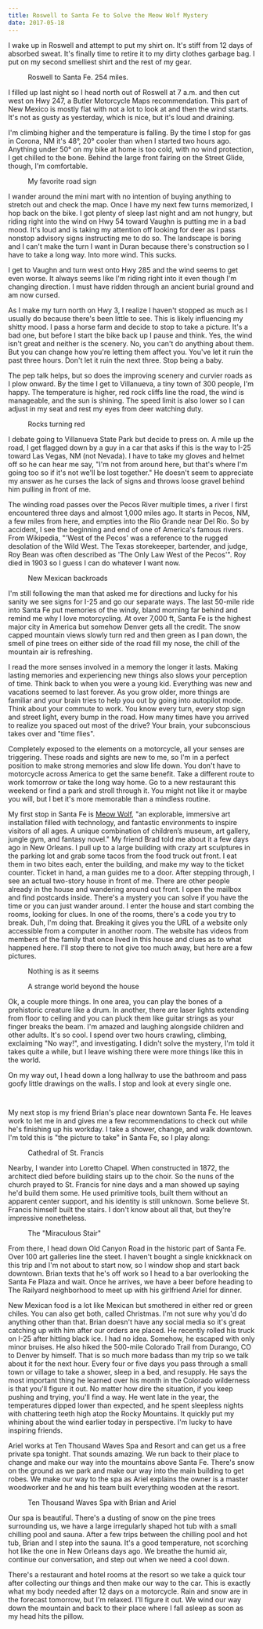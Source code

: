 ```yaml
---
title: Roswell to Santa Fe to Solve the Meow Wolf Mystery
date: 2017-05-18
---
```


I wake up in Roswell and attempt to put my shirt on. It's stiff from 12 days of absorbed sweat. It's finally time to retire it to my dirty clothes garbage bag. I put on my second smelliest shirt and the rest of my gear.

<figure>
  <img src="../assets/day-12.png" alt="" />
  <figcaption>Roswell to Santa Fe. 254 miles.</figcaption>
</figure>

I filled up last night so I head north out of Roswell at 7 a.m. and then cut west on Hwy 247, a Butler Motorcycle Maps recommendation. This part of New Mexico is mostly flat with not a lot to look at and then the wind starts. It's not as gusty as yesterday, which is nice, but it's loud and draining.

I'm climbing higher and the temperature is falling. By the time I stop for gas in Corona, NM it's 48°, 20° cooler than when I started two hours ago. Anything under 50° on my bike at home is too cold, with no wind protection, I get chilled to the bone. Behind the large front fairing on the Street Glide, though, I'm comfortable.

<figure>
  <img src="../assets/favorite-road-sign.jpg" alt="" />
  <figcaption>My favorite road sign</figcaption>
</figure>

I wander around the mini mart with no intention of buying anything to stretch out and check the map. Once I have my next few turns memorized, I hop back on the bike. I got plenty of sleep last night and am not hungry, but riding right into the wind on Hwy 54 toward Vaughn is putting me in a bad mood. It's loud and is taking my attention off looking for deer as I pass nonstop advisory signs instructing me to do so. The landscape is boring and I can't make the turn I want in Duran because there's construction so I have to take a long way. Into more wind. This sucks.

I get to Vaughn and turn west onto Hwy 285 and the wind seems to get even worse. It always seems like I'm riding right into it even though I'm changing direction. I must have ridden through an ancient burial ground and am now cursed.

As I make my turn north on Hwy 3, I realize I haven't stopped as much as I usually do because there's been little to see. This is likely influencing my shitty mood. I pass a horse farm and decide to stop to take a picture. It's a bad one, but before I start the bike back up I pause and think. Yes, the wind isn't great and neither is the scenery. No, you can't do anything about them. But you can change how you're letting them affect you. You've let it ruin the past three hours. Don't let it ruin the next three. Stop being a baby.

The pep talk helps, but so does the improving scenery and curvier roads as I plow onward. By the time I get to Villanueva, a tiny town of 300 people, I'm happy. The temperature is higher, red rock cliffs line the road, the wind is manageable, and the sun is shining. The speed limit is also lower so I can adjust in my seat and rest my eyes from deer watching duty.

<figure>
  <img src="../assets/red-rocks.jpg" alt="" />
  <figcaption>Rocks turning red</figcaption>
</figure>

I debate going to Villanueva State Park but decide to press on. A mile up the road, I get flagged down by a guy in a car that asks if this is the way to I-25 toward Las Vegas, NM (not Nevada). I have to take my gloves and helmet off so he can hear me say, "I'm not from around here, but that's where I'm going too so if it's not we'll be lost together." He doesn't seem to appreciate my answer as he curses the lack of signs and throws loose gravel behind him pulling in front of me.

The winding road passes over the Pecos River multiple times, a river I first encountered three days and almost 1,000 miles ago. It starts in Pecos, NM, a few miles from here, and empties into the Rio Grande near Del Rio. So by accident, I see the beginning and end of one of America's famous rivers. From Wikipedia, "'West of the Pecos' was a reference to the rugged desolation of the Wild West. The Texas storekeeper, bartender, and judge, Roy Bean was often described as 'The Only Law West of the Pecos'". Roy died in 1903 so I guess I can do whatever I want now.

<figure>
  <img src="../assets/backroads.jpg" alt="" />
  <figcaption>New Mexican backroads</figcaption>
</figure>

I'm still following the man that asked me for directions and lucky for his sanity we see signs for I-25 and go our separate ways. The last 50-mile ride into Santa Fe put memories of the windy, bland morning far behind and remind me why I love motorcycling. At over 7,000 ft, Santa Fe is the highest major city in America but somehow Denver gets all the credit. The snow capped mountain views slowly turn red and then green as I pan down, the smell of pine trees on either side of the road fill my nose, the chill of the mountain air is refreshing.

I read the more senses involved in a memory the longer it lasts. Making lasting memories and experiencing new things also slows your perception of time. Think back to when you were a young kid. Everything was new and vacations seemed to last forever. As you grow older, more things are familiar and your brain tries to help you out by going into autopilot mode. Think about your commute to work. You know every turn, every stop sign and street light, every bump in the road. How many times have you arrived to realize you spaced out most of the drive? Your brain, your subconscious takes over and "time flies".

Completely exposed to the elements on a motorcycle, all your senses are triggering. These roads and sights are new to me, so I'm in a perfect position to make strong memories and slow life down. You don't have to motorcycle across America to get the same benefit. Take a different route to work tomorrow or take the long way home. Go to a new restaurant this weekend or find a park and stroll through it. You might not like it or maybe you will, but I bet it's more memorable than a mindless routine.

My first stop in Santa Fe is [Meow Wolf](https://meowwolf.com/), "an explorable, immersive art installation filled with technology, and fantastic environments to inspire visitors of all ages. A unique combination of children’s museum, art gallery, jungle gym, and fantasy novel." My friend Brad told me about it a few days ago in New Orleans. I pull up to a large building with crazy art sculptures in the parking lot and grab some tacos from the food truck out front. I eat them in two bites each, enter the building, and make my way to the ticket counter. Ticket in hand, a man guides me to a door. After stepping through, I see an actual two-story house in front of me. There are other people already in the house and wandering around out front. I open the mailbox and find postcards inside. There's a mystery you can solve if you have the time or you can just wander around. I enter the house and start combing the rooms, looking for clues. In one of the rooms, there's a code you try to break. Duh, I'm doing that. Breaking it gives you the URL of a website only accessible from a computer in another room. The website has videos from members of the family that once lived in this house and clues as to what happened here. I'll stop there to not give too much away, but here are a few pictures.

<figure>
  <img src="../assets/meow-wolf-fridge.jpg" alt="" />
  <figcaption>Nothing is as it seems</figcaption>
</figure>

<figure>
  <img src="../assets/meow-wolf-eyes.jpg" alt="" />
  <figcaption>A strange world beyond the house</figcaption>
</figure>

Ok, a couple more things. In one area, you can play the bones of a prehistoric creature like a drum. In another, there are laser lights extending from floor to ceiling and you can pluck them like guitar strings as your finger breaks the beam. I'm amazed and laughing alongside children and other adults. It's so cool. I spend over two hours crawling, climbing, exclaiming "No way!", and investigating. I didn't solve the mystery, I'm told it takes quite a while, but I leave wishing there were more things like this in the world.

On my way out, I head down a long hallway to use the bathroom and pass goofy little drawings on the walls. I stop and look at every single one.

<figure>
  <img src="../assets/meow-wolf-1.jpg" alt="" />
</figure>

<figure>
  <img src="../assets/meow-wolf-2.jpg" alt="" />
</figure>

My next stop is my friend Brian's place near downtown Santa Fe. He leaves work to let me in and gives me a few recommendations to check out while he's finishing up his workday. I take a shower, change, and walk downtown. I'm told this is "the picture to take" in Santa Fe, so I play along:

<figure>
  <img src="../assets/santa-fe.jpg" alt="" />
  <figcaption>Cathedral of St. Francis</figcaption>
</figure>

Nearby, I wander into Loretto Chapel. When constructed in 1872, the architect died before building stairs up to the choir. So the nuns of the church prayed to St. Francis for nine days and a man showed up saying he'd build them some. He used primitive tools, built them without an apparent center support, and his identity is still unknown. Some believe St. Francis himself built the stairs. I don't know about all that, but they're impressive nonetheless.

<figure>
  <img src="../assets/stairs.jpg" alt="" />
  <figcaption>The "Miraculous Stair"</figcaption>
</figure>

From there, I head down Old Canyon Road in the historic part of Santa Fe. Over 100 art galleries line the steet. I haven't bought a single knickknack on this trip and I'm not about to start now, so I window shop and start back downtown. Brian texts that he's off work so I head to a bar overlooking the Santa Fe Plaza and wait. Once he arrives, we have a beer before heading to The Railyard neighborhood to meet up with his girlfriend Ariel for dinner.

New Mexican food is a lot like Mexican but smothered in either red or green chiles. You can also get both, called Christmas. I'm not sure why you'd do anything other than that. Brian doesn't have any social media so it's great catching up with him after our orders are placed. He recently rolled his truck on I-25 after hitting black ice. I had no idea. Somehow, he escaped with only minor bruises. He also hiked the 500-mile Colorado Trail from Durango, CO to Denver by himself. That is so much more badass than my trip so we talk about it for the next hour. Every four or five days you pass through a small town or village to take a shower, sleep in a bed, and resupply. He says the most important thing he learned over his month in the Colorado wilderness is that you'll figure it out. No matter how dire the situation, if you keep pushing and trying, you'll find a way. He went late in the year, the temperatures dipped lower than expected, and he spent sleepless nights with chattering teeth high atop the Rocky Mountains. It quickly put my whining about the wind earlier today in perspective. I'm lucky to have inspiring friends.

Ariel works at Ten Thousand Waves Spa and Resort and can get us a free private spa tonight. That sounds amazing. We run back to their place to change and make our way into the mountains above Santa Fe. There's snow on the ground as we park and make our way into the main building to get robes. We make our way to the spa as Ariel explains the owner is a master woodworker and he and his team built everything wooden at the resort.

<figure>
  <img src="../assets/brian-and-i.jpg" alt="" />
  <figcaption>Ten Thousand Waves Spa with Brian and Ariel</figcaption>
</figure>

Our spa is beautiful. There's a dusting of snow on the pine trees surrounding us, we have a large irregularly shaped hot tub with a small chilling pool and sauna. After a few trips between the chilling pool and hot tub, Brian and I step into the sauna. It's a good temperature, not scorching hot like the one in New Orleans days ago. We breathe the humid air, continue our conversation, and step out when we need a cool down.

There's a restaurant and hotel rooms at the resort so we take a quick tour after collecting our things and then make our way to the car. This is exactly what my body needed after 12 days on a motorcycle. Rain and snow are in the forecast tomorrow, but I'm relaxed. I'll figure it out. We wind our way down the mountain and back to their place where I fall asleep as soon as my head hits the pillow.

